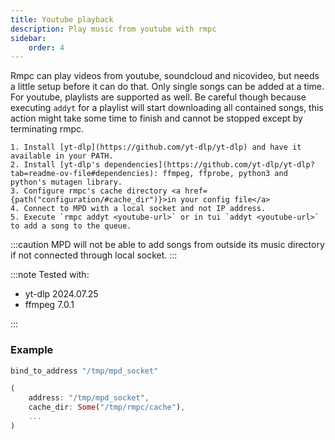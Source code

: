 ```yaml
---
title: Youtube playback
description: Play music from youtube with rmpc
sidebar:
    order: 4
---
```



Rmpc can play videos from youtube, soundcloud and nicovideo, but needs a little setup before it
can do that. Only single songs can be added at a time.
For youtube, playlists are supported as well. Be careful though because executing `addyt` for
a playlist will start downloading all contained songs, this action might take some time to finish
and cannot be stopped except by terminating rmpc.

<Steps>

    1. Install [yt-dlp](https://github.com/yt-dlp/yt-dlp) and have it available in your PATH.
    2. Install [yt-dlp's dependencies](https://github.com/yt-dlp/yt-dlp?tab=readme-ov-file#dependencies): ffmpeg, ffprobe, python3 and python's mutagen library.
    3. Configure rmpc's cache directory <a href={path("configuration/#cache_dir")}>in your config file</a>
    4. Connect to MPD with a local socket and not IP address.
    5. Execute `rmpc addyt <youtube-url>` or in tui `addyt <youtube-url>` to add a song to the queue.

</Steps>

:::caution
MPD will not be able to add songs from outside its music directory if not connected through local socket.
:::

:::note
Tested with:

- yt-dlp 2024.07.25
- ffmpeg 7.0.1

:::

### Example

```bash title=mpd.conf frame=terminal
bind_to_address "/tmp/mpd_socket"
```

```rust title=rmpc/config.ron frame=terminal
(
    address: "/tmp/mpd_socket",
    cache_dir: Some("/tmp/rmpc/cache"),
    ...
)

```
